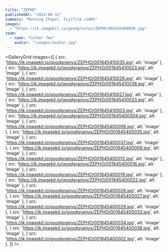 ```yaml
---
title: "ZEPHO"
publishedAt: "2024-08-31"
summary: "Morning Chapel. Fujifilm x100V"
images:
  - "https://ik.imagekit.io/goodgrainys/ZEPHO/001645400038.jpg"
team:
  - name: "Calder Teo"
    avatar: "/images/avatar.jpg"
---
```



<GalleryGrid images={[
  { src: 'https://ik.imagekit.io/goodgrainys/ZEPHO/001645410035.jpg', alt: 'image' },
  { src: 'https://ik.imagekit.io/goodgrainys/ZEPHO/001645410023.jpg', alt: 'image' },
  { src: 'https://ik.imagekit.io/goodgrainys/ZEPHO/001645410026.jpg', alt: 'image' },
  { src: 'https://ik.imagekit.io/goodgrainys/ZEPHO/001645410038.jpg', alt: 'image' },
  { src: 'https://ik.imagekit.io/goodgrainys/ZEPHO/001645410027.jpg', alt: 'image' },
  { src: 'https://ik.imagekit.io/goodgrainys/ZEPHO/001645410033.jpg', alt: 'image' },
  { src: 'https://ik.imagekit.io/goodgrainys/ZEPHO/001645410003.jpg', alt: 'image' },
  { src: 'https://ik.imagekit.io/goodgrainys/ZEPHO/001645400004.jpg', alt: 'image' },
  { src: 'https://ik.imagekit.io/goodgrainys/ZEPHO/001645400006.jpg', alt: 'image' },
  { src: 'https://ik.imagekit.io/goodgrainys/ZEPHO/001645400035.jpg', alt: 'image' },
  { src: 'https://ik.imagekit.io/goodgrainys/ZEPHO/001645400037.jpg', alt: 'image' },
  { src: 'https://ik.imagekit.io/goodgrainys/ZEPHO/001645400009.jpg', alt: 'image' },
  { src: 'https://ik.imagekit.io/goodgrainys/ZEPHO/001645400012.jpg', alt: 'image' },
  { src: 'https://ik.imagekit.io/goodgrainys/ZEPHO/001645400016.jpg', alt: 'image' },
  { src: 'https://ik.imagekit.io/goodgrainys/ZEPHO/001645400019.jpg', alt: 'image' },
  { src: 'https://ik.imagekit.io/goodgrainys/ZEPHO/001645400022.jpg', alt: 'image' },
  { src: 'https://ik.imagekit.io/goodgrainys/ZEPHO/001645400026.jpg', alt: 'image' },
  { src: 'https://ik.imagekit.io/goodgrainys/ZEPHO/001645400027.jpg', alt: 'image' },
  { src: 'https://ik.imagekit.io/goodgrainys/ZEPHO/001645400029.jpg', alt: 'image' },
  { src: 'https://ik.imagekit.io/goodgrainys/ZEPHO/001645400033.jpg', alt: 'image' },
  { src: 'https://ik.imagekit.io/goodgrainys/ZEPHO/001645400034.jpg', alt: 'image' },
  { src: 'https://ik.imagekit.io/goodgrainys/ZEPHO/001645400038.jpg', alt: 'image' },
  { src: 'https://ik.imagekit.io/goodgrainys/ZEPHO/001645400002.jpg', alt: 'image' },
]} />




